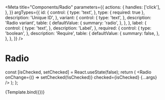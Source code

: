 
<Meta
  title="Components/Radio"
  parameters={{
    actions: {
      handles: ['click'],
    },
  }}
  argTypes={{
    id: {
      control: {
        type: 'text',
      },
      type: { required: true },
      description: 'Unique ID',
    },
    variant: {
      control: {
        type: 'text',
      },
      description: 'Radio variant',
      table: {
        defaultValue: {
          summary: 'radio',
        },
      },
    },
    label: {
      control: {
        type: 'text',
      },
      description: 'Label',
    },
    required: {
      control: {
        type: 'boolean',
      },
      description: 'Require',
      table: {
        defaultValue: {
          summary: false,
        },
      },
    },
  }}
/>

# Radio

  const [isChecked, setChecked] = React.useState(false);
  return (
    <Radio
      onChange={() => setChecked(!isChecked)}
      checked={isChecked}
      {...args}
    />
  );
};

<Canvas>
  <Story name="Default">{Template.bind({})}</Story>
</Canvas>

<ArgsTable story="Default" />
